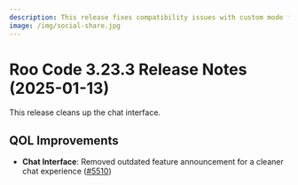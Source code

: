 ```yaml
---
description: This release fixes compatibility issues with custom mode files to ensure a smooth experience for users upgrading from earlier versions.
image: /img/social-share.jpg
---
```


# Roo Code 3.23.3 Release Notes (2025-01-13)

This release cleans up the chat interface.

## QOL Improvements

* **Chat Interface**: Removed outdated feature announcement for a cleaner chat experience ([#5510](https://github.com/RooCodeInc/Roo-Code/pull/5510))